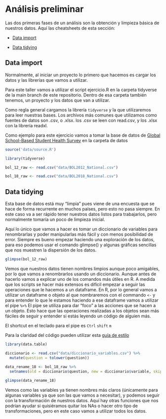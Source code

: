 
# Análisis preliminar 

Las dos primeras fases de un análisis son la obtención y limpieza básica de nuestros datos. Aquí las cheatsheets de esta sección:

* [Data import](https://raw.githubusercontent.com/rstudio/cheatsheets/main/data-import.pdf)

* [Data tidying](https://raw.githubusercontent.com/rstudio/cheatsheets/main/tidyr.pdf)

## Data import

Normalmente, al iniciar un proyecto lo primero que hacemos es cargar los datos y las librerías que vamos a utilizar. 

Para este taller vamos a utilizar el script ejercicio.R en la carpeta tidyverse de la main branch de este repositorio. Dentro de esa carpeta también tenemos, un proyecto y los datos que van a utilizar. 

Como regla general cargamos la librería `tidyverse` y la que utilizaremos para leer nuestras bases.
Los archivos más comunes que utilizamos como fuentes de datos son .csv, o .xlsx. los .csv se leen con read.csv, y los .xlsx con la librería readxl.

Como ejemplo para este ejercicio vamos a tomar la base de datos de [Global School-Based Student Health Survey](https://extranet.who.int/ncdsmicrodata/index.php/catalog/GSHS) en la carpeta de datos


```r
source('data/source.R')

```

```r

library(tidyverse)

bol_12_raw <- read.csv("data/BOL2012_National.csv")

bol_18_raw <- read.csv("data/BOL2018_National.csv")

```

## Data tidying

Esta base de datos está muy "limpia" pues viene de una encuesta que se hace de forma recurrente en muchos países, pero esto no pasa siempre. 
En este caso va a ser rápido tener nuestros datos listos para trabajarlos, pero normalmente tomaría un poco de limpieza inicial. 

Aquí lo único que vamos a hacer es tomar un diccionario de variables para renombrarlas y poder manipularlas más fácil y con menos posibilidad de error. 
Siempre es bueno empezar haciendo una exploración de los datos, para eso podemos usar el comando glimpse() y algunas gráficas sencillas que nos muestren la dispersión de los datos.

```r

glimpse(bol_12_raw)


```

Vemos que nuestros datos tienen nombres limpios aunque poco amigables, por lo que vamos a renombrarlos usando un diccionario. 
Aunque antes de hacerlo vamos a explicar uno de los comandos más útiles en R.
A medida que los scripts se hacer más extensos es difícil empezar a seguir las operaciones que le hacemos a un dataframe. 
En R, por lo general vamos a utilizar un dataframe o objeto al que nombraremos con el commando `<-` y para entender lo que le estamos haciendo a ese dataframe vamos a utilizar el pipe ` %>% `
El pipe se utiliza para dar "foco" a las acciones que se hacen a un objeto. Esto hace que las operaciones realizadas a los objetos sean más fáciles de seguir y entender si estás leyendo un código de alguien más. 
 
El shortcut en el teclado para el pipe es `Ctrl` `shift` `m`

Para la claridad del código pueden utilizar esta [guía de estilo](https://style.tidyverse.org/index.html)


```r

library(data.table)

diccionario <- read.csv("data/diccionario_variables.csv") %>% 
  mutate(question = tolower(question)) 
  
data_rename_18 <- bol_18_raw %>% 
  setnames(old = diccionario$question, new = diccionario$variable, skip_absent = TRUE) 

glimpse(data_rename_18)


```

Vemos como las variables ya tienen nombres más claros (únicamente para algunas variables ya que son las que vamos a necesitar), y podemos seguir con la transformación de nuestros datos.
Aquí hay otras funciones que nos podrían ayudar si quisiéramos quitar los NAs o hacer otro tipo de transformaciones, pero en este caso vamos a utilizar todos los datos.

